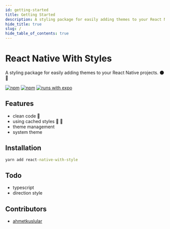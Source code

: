 ```yaml
---
id: getting-started
title: Getting Started
description: A styling package for easily adding themes to your React Native projects. 🌑🔆
hide_title: true
slug: /
hide_table_of_contents: true
---
```


# React Native With Styles

A styling package for easily adding themes to your React Native projects. 🌑 🔆

[![npm](https://img.shields.io/npm/v/react-native-with-style)](https://img.shields.io/npm/v/react-native-with-style) [![npm](https://img.shields.io/npm/l/react-native-with-style?style=flat-square)](https://www.npmjs.com/package/react-native-with-style) [![runs with expo](https://img.shields.io/badge/Runs%20with%20Expo-4630EB.svg?style=flat-square&logo=EXPO&labelColor=f3f3f3&logoColor=000)](https://expo.io/)

## Features

- clean code 🚀
- using cached styles 🌚 🌝
- theme management
- system theme

## Installation

```cmd
yarn add react-native-with-style
```

## Todo

- typescript
- direction style

## Contributors

- [ahmetkuslular](https://twitter.com/ahmetkuslular)
